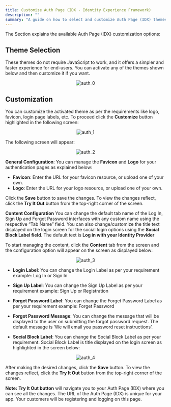 ```yaml
---
title: Customize Auth Page (IDX - Identity Experience Framework)
description: ""
summary: "A guide on how to select and customize Auth Page (IDX) themes"
---
```


The Section explains the available Auth Page (IDX) customization options:

## Theme Selection

These themes do not require JavaScript to work, and it offers a simpler and faster experience for end-users. You can activate any of the themes shown below and then customize it if you want.

<div style="text-align:center">
  <img src="../assets/auth_0.png" alt="auth_0" />
</div>

## Customization

You can customize the activated theme as per the requirements like logo, favicon, login page labels, etc. To proceed click the **Customize** button highlighted in the following screen:

<div style="text-align:center">
  <img src="../assets/auth_1.png" alt="auth_1" /> 
</div>

The following screen will appear:

<div style="text-align:center">
  <img src="../assets/auth_2.png" alt="auth_2" />
</div>

**General Configuration**: You can manage the **Favicon** and **Logo** for your authentication pages as explained below: 
 - **Favicon**: Enter the URL for your favicon resource, or upload one of your own.
 - **Logo**: Enter the URL for your logo resource, or upload one of your own.

Click the **Save** button to save the changes. To view the changes reflect, click the **Try It Out** button from the top-right corner of the screen.

**Content Configuration** You can change the default tab name of the Log In, Sign Up and Forgot Password interfaces with any custom name using the respective “Tab Name” field. You can also change/customize the title text displayed on the login screen for the social login options using the **Social Block Label field**. The default text is **Log in with your Identity Provider**

To start managing the content, click the **Content** tab from the screen and the configuration option will appear on the screen as displayed below:

<div style="text-align:center">
  <img src="../assets/auth_3.png" alt="auth_3" />
</div>

 - **Login Label**: You can change the Login Label as per your requirement example: Log In or Sign In

- **Sign Up Label**: You can change the Sign Up Label as per your requirement example: Sign Up or Registration

- **Forget Password Label**: You can change the Forget Password Label as per your requirement example: Forget Password

- **Forgot Password Message**: You can change the message that will be displayed to the user on submitting the forgot password request. The default message is ‘We will email you password reset instructions’.

- **Social Block Label**: You can change the Social Block Label as per your requirement. Social Block Label is title displayed on the login screen as highlighted in the screen below:

<div style="text-align:center">
  <img src="../assets/auth_4.png" alt="auth_4" />
</div>

After making the desired changes, click the **Save** button. To view the changes reflect, click the **Try It Out** button from the top-right corner of the screen.

**Note:**
**Try It Out button** will navigate you to your Auth Page (IDX) where you can see all the changes. The URL of the Auth Page (IDX) is unique for your app. Your customers will be registering and logging on this page.